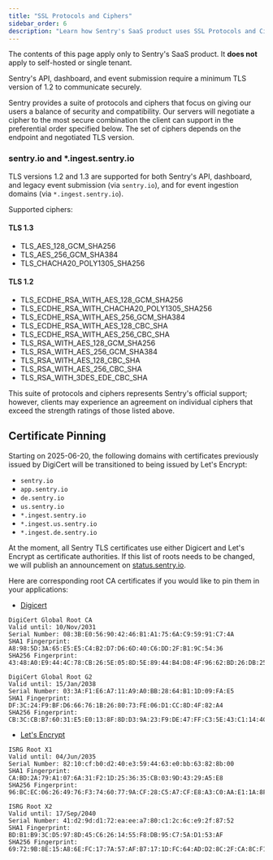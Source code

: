 ```yaml
---
title: "SSL Protocols and Ciphers"
sidebar_order: 6
description: "Learn how Sentry's SaaS product uses SSL Protocols and Ciphers for security and compatibility."
---
```


<Alert title="Note" level="warning">

The contents of this page apply only to Sentry's SaaS product. It **does not**
apply to self-hosted or single tenant.

</Alert>

Sentry's API, dashboard, and event submission require a minimum TLS version of 1.2 to communicate securely.

Sentry provides a suite of protocols and ciphers that focus on giving our users a balance of security and compatibility. Our servers will negotiate a cipher to the most secure combination the client can support in the preferential order specified below. The set of ciphers depends on the endpoint and negotiated TLS version.

### sentry.io and \*.ingest.sentry.io

TLS versions 1.2 and 1.3 are supported for both Sentry's API, dashboard, and legacy event submission (via `sentry.io`), and for event ingestion domains (via `*.ingest.sentry.io`).

Supported ciphers:

#### TLS 1.3

- TLS_AES_128_GCM_SHA256
- TLS_AES_256_GCM_SHA384
- TLS_CHACHA20_POLY1305_SHA256

#### TLS 1.2

- TLS_ECDHE_RSA_WITH_AES_128_GCM_SHA256
- TLS_ECDHE_RSA_WITH_CHACHA20_POLY1305_SHA256
- TLS_ECDHE_RSA_WITH_AES_256_GCM_SHA384
- TLS_ECDHE_RSA_WITH_AES_128_CBC_SHA
- TLS_ECDHE_RSA_WITH_AES_256_CBC_SHA
- TLS_RSA_WITH_AES_128_GCM_SHA256
- TLS_RSA_WITH_AES_256_GCM_SHA384
- TLS_RSA_WITH_AES_128_CBC_SHA
- TLS_RSA_WITH_AES_256_CBC_SHA
- TLS_RSA_WITH_3DES_EDE_CBC_SHA

This suite of protocols and ciphers represents Sentry's official support; however, clients may experience an agreement on individual ciphers that exceed the strength ratings of those listed above.

## Certificate Pinning

<Alert title="Note" level="warning">

Starting on 2025-06-20, the following domains with certificates previously
issued by DigiCert will be transitioned to being issued by Let's Encrypt:

- `sentry.io`
- `app.sentry.io`
- `de.sentry.io`
- `us.sentry.io`
- `*.ingest.sentry.io`
- `*.ingest.us.sentry.io`
- `*.ingest.de.sentry.io`

</Alert>

At the moment, all Sentry TLS certificates use either Digicert and Let's Encrypt as certificate authorities. If this list of roots needs to be changed, we will publish an announcement on [status.sentry.io](https://status.sentry.io/).

Here are corresponding root CA certificates if you would like to pin them in your applications:

- [Digicert](https://www.digicert.com/kb/digicert-root-certificates.htm)

```
DigiCert Global Root CA
Valid until: 10/Nov/2031
Serial Number: 08:3B:E0:56:90:42:46:B1:A1:75:6A:C9:59:91:C7:4A
SHA1 Fingerprint: A8:98:5D:3A:65:E5:E5:C4:B2:D7:D6:6D:40:C6:DD:2F:B1:9C:54:36
SHA256 Fingerprint: 43:48:A0:E9:44:4C:78:CB:26:5E:05:8D:5E:89:44:B4:D8:4F:96:62:BD:26:DB:25:7F:89:34:A4:43:C7:01:61

DigiCert Global Root G2
Valid until: 15/Jan/2038
Serial Number: 03:3A:F1:E6:A7:11:A9:A0:BB:28:64:B1:1D:09:FA:E5
SHA1 Fingerprint: DF:3C:24:F9:BF:D6:66:76:1B:26:80:73:FE:06:D1:CC:8D:4F:82:A4
SHA256 Fingerprint: CB:3C:CB:B7:60:31:E5:E0:13:8F:8D:D3:9A:23:F9:DE:47:FF:C3:5E:43:C1:14:4C:EA:27:D4:6A:5A:B1:CB:5F
```

- [Let's Encrypt](https://letsencrypt.org/certificates/)

```
ISRG Root X1
Valid until: 04/Jun/2035
Serial Number: 82:10:cf:b0:d2:40:e3:59:44:63:e0:bb:63:82:8b:00
SHA1 Fingerprint: CA:BD:2A:79:A1:07:6A:31:F2:1D:25:36:35:CB:03:9D:43:29:A5:E8
SHA256 Fingerprint: 96:BC:EC:06:26:49:76:F3:74:60:77:9A:CF:28:C5:A7:CF:E8:A3:C0:AA:E1:1A:8F:FC:EE:05:C0:BD:DF:08:C6

ISRG Root X2
Valid until: 17/Sep/2040
Serial Number: 41:d2:9d:d1:72:ea:ee:a7:80:c1:2c:6c:e9:2f:87:52
SHA1 Fingerprint: BD:B1:B9:3C:D5:97:8D:45:C6:26:14:55:F8:DB:95:C7:5A:D1:53:AF
SHA256 Fingerprint: 69:72:9B:8E:15:A8:6E:FC:17:7A:57:AF:B7:17:1D:FC:64:AD:D2:8C:2F:CA:8C:F1:50:7E:34:45:3C:CB:14:70
```
